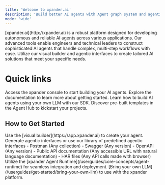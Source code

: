 ```yaml
---
title: 'Welcome to xpander.ai'
description: 'Build better AI agents with Agent graph system and agentic interfaces for any use case'
mode: 'wide'
---
```


<Card title="🤖 Design and Run Multi-Step AI Agents">
  [xpander.ai](http://xpander.ai) is a robust platform designed for developing autonomous and reliable AI agents across various applications. Our advanced tools enable engineers and technical leaders to construct sophisticated AI agents that handle complex, multi-step workflows with ease.
  Utilize our visual builder and agentic interfaces to create tailored AI solutions that meet your specific needs.
</Card>

# Quick links
<CardGroup>
  <Card title="🚀 Launch Console" href="https://app.xpander.ai" horizontal>
    Access the xpander console to start building your AI agents.
  </Card>
  <Card title="📚 Learn how to build your first AI Agent" href="/userguides/get-started/getting-started" horizontal>
    Explore the documentation to learn more about getting started.
  </Card>
  <Card title="💻 SDK for BYOL LLM" href="/userguides/get-started/bring-your-own-llm" horizontal>
    Learn how to build AI agents using your own LLM with our SDK.
  </Card>
  <Card title="🧩 Agent Hub Templates" href="/agent-hub/agent-hub" horizontal>
    Discover pre-built templates in the Agent Hub to kickstart your projects.
  </Card>
</CardGroup>

## How to Get Started
<Steps>
  <Step title="Build Agent Actions using the AI Agent Builder">
    Use the [visual builder](https://app.xpander.ai) to create your agent.
  </Step>
  <Step title="Generate Agentic Interfaces to any system">
    Generate agentic interfaces or use our library of predefined agentic interfaces
    <Accordion title="Supported Sources for Generating Agentic Interfaces">
    - Postman (Any collection)
    - Swagger (Any version)
    - OpenAPI (Any version)
    - Public API documentation (Any accessible URL with natural language documentation)
    - HAR files (Any API calls made with browser)
</Accordion>
  </Step>
  <Step title="Option 1: Use xpander Agent Runtime">
    Utilize the [xpander Agent Runtime](/userguides/core-concepts/agent-runtime) for seamless integration and deployment.
  </Step>
  <Step title="Option 2: Bring Your Own LLM">
    [Bring your own LLM](/userguides/get-started/bring-your-own-llm) to use with the xpander platform.
  </Step>
</Steps>

